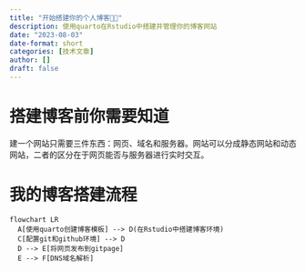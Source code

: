 ```yaml
---
title: "开始搭建你的个人博客🧑‍💻"
description: 使用quarto在Rstudio中搭建并管理你的博客网站
date: "2023-08-03"
date-format: short
categories: [技术文章]
author: []
draft: false
---
```


# 搭建博客前你需要知道

建一个网站只需要三件东西：网页、域名和服务器。网站可以分成静态网站和动态网站，二者的区分在于网页能否与服务器进行实时交互。





# 我的博客搭建流程
```mermaid
flowchart LR
  A[使用quarto创建博客模板] --> D(在Rstudio中搭建博客环境)
  C[配置git和github环境] --> D
  D --> E[将网页发布到gitpage]
  E --> F[DNS域名解析]
```


## 


